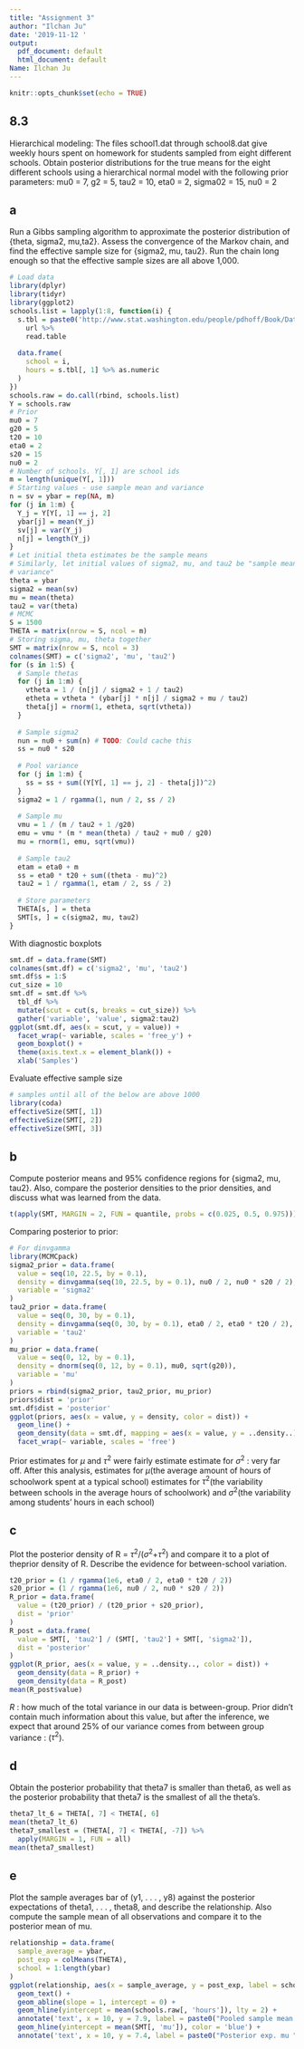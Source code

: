 ---
title: "Assignment 3"
author: "Ilchan Ju"
date: '2019-11-12 '
output:
  pdf_document: default
  html_document: default
Name: Ilchan Ju
---

```{r setup, include=FALSE}
knitr::opts_chunk$set(echo = TRUE)
```

## 8.3
Hierarchical modeling: The files school1.dat through school8.dat give
weekly hours spent on homework for students sampled from eight different
schools. Obtain posterior distributions for the true means for the eight
different schools using a hierarchical normal model with the following
prior parameters: mu0 = 7, g2 = 5, tau2 = 10, eta0 = 2, sigma02 = 15, nu0 = 2

## a
Run a Gibbs sampling algorithm to approximate the posterior distribution
of {theta, sigma2, mu,ta2}. Assess the convergence of the Markov chain,
and find the effective sample size for {sigma2, mu, tau2}. Run the chain long enough so that the effective sample sizes are all above 1,000.

```{r}
# Load data
library(dplyr)
library(tidyr)
library(ggplot2)
schools.list = lapply(1:8, function(i) {
  s.tbl = paste0('http://www.stat.washington.edu/people/pdhoff/Book/Data/hwdata/school', i, '.dat') %>%
    url %>%
    read.table
  
  data.frame(
    school = i,
    hours = s.tbl[, 1] %>% as.numeric
  )
})
schools.raw = do.call(rbind, schools.list)
Y = schools.raw
# Prior
mu0 = 7
g20 = 5
t20 = 10
eta0 = 2
s20 = 15
nu0 = 2
# Number of schools. Y[, 1] are school ids
m = length(unique(Y[, 1]))
# Starting values - use sample mean and variance
n = sv = ybar = rep(NA, m)
for (j in 1:m) {
  Y_j = Y[Y[, 1] == j, 2]
  ybar[j] = mean(Y_j)
  sv[j] = var(Y_j)
  n[j] = length(Y_j)
}
# Let initial theta estimates be the sample means
# Similarly, let initial values of sigma2, mu, and tau2 be "sample mean and
# variance"
theta = ybar
sigma2 = mean(sv)
mu = mean(theta)
tau2 = var(theta)
# MCMC
S = 1500
THETA = matrix(nrow = S, ncol = m)
# Storing sigma, mu, theta together
SMT = matrix(nrow = S, ncol = 3)
colnames(SMT) = c('sigma2', 'mu', 'tau2')
for (s in 1:S) {
  # Sample thetas
  for (j in 1:m) {
    vtheta = 1 / (n[j] / sigma2 + 1 / tau2)
    etheta = vtheta * (ybar[j] * n[j] / sigma2 + mu / tau2)
    theta[j] = rnorm(1, etheta, sqrt(vtheta))
  }
  
  # Sample sigma2
  nun = nu0 + sum(n) # TODO: Could cache this
  ss = nu0 * s20
  
  # Pool variance
  for (j in 1:m) {
    ss = ss + sum((Y[Y[, 1] == j, 2] - theta[j])^2)
  }
  sigma2 = 1 / rgamma(1, nun / 2, ss / 2)
  
  # Sample mu
  vmu = 1 / (m / tau2 + 1 /g20)
  emu = vmu * (m * mean(theta) / tau2 + mu0 / g20)
  mu = rnorm(1, emu, sqrt(vmu))
  
  # Sample tau2
  etam = eta0 + m
  ss = eta0 * t20 + sum((theta - mu)^2)
  tau2 = 1 / rgamma(1, etam / 2, ss / 2)
  
  # Store parameters
  THETA[s, ] = theta
  SMT[s, ] = c(sigma2, mu, tau2)
}
```

With diagnostic boxplots
```{r echo=FALSE}
smt.df = data.frame(SMT)
colnames(smt.df) = c('sigma2', 'mu', 'tau2')
smt.df$s = 1:S
cut_size = 10
smt.df = smt.df %>%
  tbl_df %>%
  mutate(scut = cut(s, breaks = cut_size)) %>%
  gather('variable', 'value', sigma2:tau2)
ggplot(smt.df, aes(x = scut, y = value)) +
  facet_wrap(~ variable, scales = 'free_y') +
  geom_boxplot() +
  theme(axis.text.x = element_blank()) +
  xlab('Samples')
```

Evaluate effective sample size
```{r}
# samples until all of the below are above 1000
library(coda)
effectiveSize(SMT[, 1])
effectiveSize(SMT[, 2])
effectiveSize(SMT[, 3])
```

## b
Compute posterior means and 95% confidence regions for {sigma2, mu, tau2}.
Also, compare the posterior densities to the prior densities, and discuss
what was learned from the data.
```{r}
t(apply(SMT, MARGIN = 2, FUN = quantile, probs = c(0.025, 0.5, 0.975)))
```

Comparing posterior to prior:
```{r}
# For dinvgamma
library(MCMCpack)
sigma2_prior = data.frame(
  value = seq(10, 22.5, by = 0.1),
  density = dinvgamma(seq(10, 22.5, by = 0.1), nu0 / 2, nu0 * s20 / 2),
  variable = 'sigma2'
)
tau2_prior = data.frame(
  value = seq(0, 30, by = 0.1),
  density = dinvgamma(seq(0, 30, by = 0.1), eta0 / 2, eta0 * t20 / 2),
  variable = 'tau2'
)
mu_prior = data.frame(
  value = seq(0, 12, by = 0.1),
  density = dnorm(seq(0, 12, by = 0.1), mu0, sqrt(g20)),
  variable = 'mu'
)
priors = rbind(sigma2_prior, tau2_prior, mu_prior)
priors$dist = 'prior'
smt.df$dist = 'posterior'
ggplot(priors, aes(x = value, y = density, color = dist)) +
  geom_line() +
  geom_density(data = smt.df, mapping = aes(x = value, y = ..density..)) +
  facet_wrap(~ variable, scales = 'free')
```

Prior estimates for $\mu$ and $\tau^2$ were fairly estimate
estimate for $\sigma^2$ : very far off. 
After this analysis, estimates for $\mu$(the average amount of hours of schoolwork spent at a typical school)
estimates for $\tau^2$(the variability between schools in the average hours of schoolwork)
and $\sigma^2$(the variability among students' hours in each school)

## c
Plot the posterior density of R = $\tau^2$/($\sigma^2$+$\tau^2$)
and compare it to a plot of theprior density of R. Describe the evidence for between-school variation.
```{r}
t20_prior = (1 / rgamma(1e6, eta0 / 2, eta0 * t20 / 2))
s20_prior = (1 / rgamma(1e6, nu0 / 2, nu0 * s20 / 2))
R_prior = data.frame(
  value = (t20_prior) / (t20_prior + s20_prior),
  dist = 'prior'
)
R_post = data.frame(
  value = SMT[, 'tau2'] / (SMT[, 'tau2'] + SMT[, 'sigma2']),
  dist = 'posterior'
)
ggplot(R_prior, aes(x = value, y = ..density.., color = dist)) +
  geom_density(data = R_prior) +
  geom_density(data = R_post)
mean(R_post$value)
```

$R$ : how much of the total variance in our data is between-group. 
Prior didn't contain much information about this value, but after the inference, we expect that around 25\% of our variance comes from between group variance : ($\tau^2$).

## d
Obtain the posterior probability that theta7 is smaller than theta6, as well as the posterior probability that theta7 is the smallest of all the theta’s.

```{r}
theta7_lt_6 = THETA[, 7] < THETA[, 6]
mean(theta7_lt_6)
theta7_smallest = (THETA[, 7] < THETA[, -7]) %>%
  apply(MARGIN = 1, FUN = all)
mean(theta7_smallest)
```

## e
Plot the sample averages bar of (y1, . . . , y8) against the posterior expectations of theta1, . . . , theta8, and describe the relationship. Also compute the sample mean of all observations and compare it to the posterior mean of mu.
```{r}
relationship = data.frame(
  sample_average = ybar,
  post_exp = colMeans(THETA),
  school = 1:length(ybar)
)
ggplot(relationship, aes(x = sample_average, y = post_exp, label = school)) +
  geom_text() +
  geom_abline(slope = 1, intercept = 0) +
  geom_hline(yintercept = mean(schools.raw[, 'hours']), lty = 2) +
  annotate('text', x = 10, y = 7.9, label = paste0("Pooled sample mean ", round(mean(schools.raw[, 'hours']), 2))) +
  geom_hline(yintercept = mean(SMT[, 'mu']), color = 'blue') +
  annotate('text', x = 10, y = 7.4, label = paste0("Posterior exp. mu ", round(mean(SMT[, 'mu']), 2)), color = 'blue')
```
